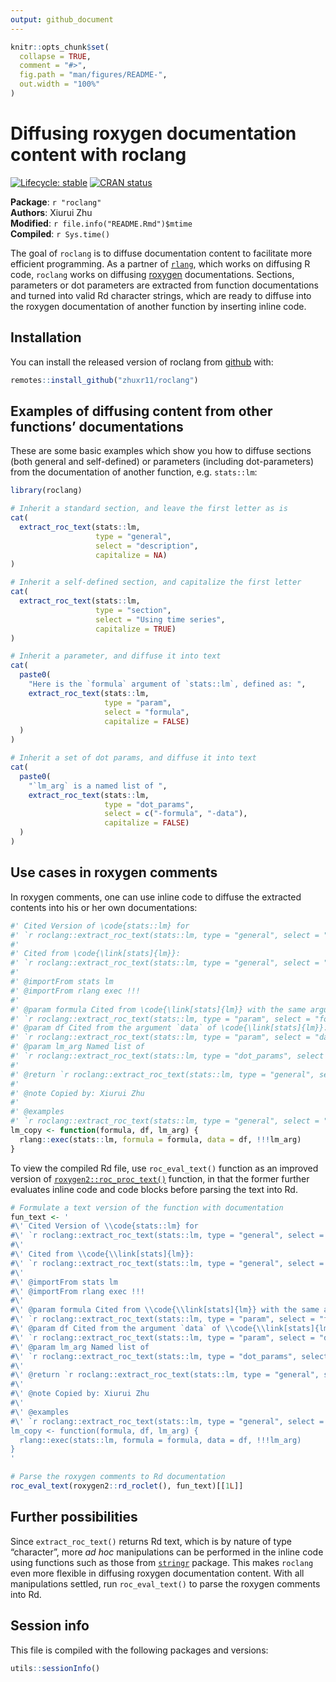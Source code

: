 ```yaml
---
output: github_document
---
```


<!-- README.md is generated from README.Rmd. Please edit that file -->

```r
knitr::opts_chunk$set(
  collapse = TRUE,
  comment = "#>",
  fig.path = "man/figures/README-",
  out.width = "100%"
)
```

# Diffusing roxygen documentation content with roclang

<!-- badges: start -->
[![Lifecycle: stable](https://lifecycle.r-lib.org/articles/figures/lifecycle-stable.svg)](https://lifecycle.r-lib.org/articles/stages.html)
[![CRAN status](https://www.r-pkg.org/badges/version/roclang)](https://CRAN.R-project.org/package=roclang)
<!-- badges: end -->

**Package**: `r "roclang"`<br />
**Authors**: Xiurui Zhu<br />
**Modified**: `r file.info("README.Rmd")$mtime`<br />
**Compiled**: `r Sys.time()`

The goal of `roclang` is to diffuse documentation content to facilitate more efficient programming. As a partner of [`rlang`](https://github.com/r-lib/rlang/), which works on diffusing R code, `roclang` works on diffusing [roxygen](https://github.com/r-lib/roxygen2/) documentations. Sections, parameters or dot parameters are extracted from function documentations and turned into valid Rd character strings, which are ready to diffuse into the roxygen documentation of another function by inserting inline code.

## Installation

You can install the released version of roclang from [github](https://github.com/) with:

``` r
remotes::install_github("zhuxr11/roclang")
```

## Examples of diffusing content from other functions' documentations

These are some basic examples which show you how to diffuse sections (both general and self-defined) or parameters (including dot-parameters) from the documentation of another function, e.g. `stats::lm`:

```r
library(roclang)

# Inherit a standard section, and leave the first letter as is
cat(
  extract_roc_text(stats::lm,
                   type = "general",
                   select = "description",
                   capitalize = NA)
)

# Inherit a self-defined section, and capitalize the first letter
cat(
  extract_roc_text(stats::lm,
                   type = "section",
                   select = "Using time series",
                   capitalize = TRUE)
)

# Inherit a parameter, and diffuse it into text
cat(
  paste0(
    "Here is the `formula` argument of `stats::lm`, defined as: ",
    extract_roc_text(stats::lm,
                     type = "param",
                     select = "formula",
                     capitalize = FALSE)
  )
)

# Inherit a set of dot params, and diffuse it into text
cat(
  paste0(
    "`lm_arg` is a named list of ",
    extract_roc_text(stats::lm,
                     type = "dot_params",
                     select = c("-formula", "-data"),
                     capitalize = FALSE)
  )
)
```

## Use cases in roxygen comments

In roxygen comments, one can use inline code to diffuse the extracted contents into his or her own documentations:

```r
#' Cited Version of \code{stats::lm} for
#' `r roclang::extract_roc_text(stats::lm, type = "general", select = "title", capitalize = TRUE)`
#'
#' Cited from \code{\link[stats]{lm}}:
#' `r roclang::extract_roc_text(stats::lm, type = "general", select = "description", capitalize = FALSE)`
#'
#' @importFrom stats lm
#' @importFrom rlang exec !!!
#'
#' @param formula Cited from \code{\link[stats]{lm}} with the same argument ame:
#' `r roclang::extract_roc_text(stats::lm, type = "param", select = "formula", capitalize = NA)`
#' @param df Cited from the argument `data` of \code{\link[stats]{lm}}:
#' `r roclang::extract_roc_text(stats::lm, type = "param", select = "data", capitalize = NA)`
#' @param lm_arg Named list of
#' `r roclang::extract_roc_text(stats::lm, type = "dot_params", select = c("-formula", "-data"), capitalize = FALSE)`
#'
#' @return `r roclang::extract_roc_text(stats::lm, type = "general", select = "return", capitalize = TRUE)`
#'
#' @note Copied by: Xiurui Zhu
#'
#' @examples
#' `r roclang::extract_roc_text(stats::lm, type = "general", select = "examples", capitalize = NA)`
lm_copy <- function(formula, df, lm_arg) {
  rlang::exec(stats::lm, formula = formula, data = df, !!!lm_arg)
}
```

To view the compiled Rd file, use `roc_eval_text()` function as an improved version of [`roxygen2::roc_proc_text()`](https://roxygen2.r-lib.org/reference/roc_proc_text.html) function, in that the former further evaluates inline code and code blocks before parsing the text into Rd.

```r
# Formulate a text version of the function with documentation
fun_text <- '
#\' Cited Version of \\code{stats::lm} for
#\' `r roclang::extract_roc_text(stats::lm, type = "general", select = "title", capitalize = TRUE)`
#\'
#\' Cited from \\code{\\link[stats]{lm}}:
#\' `r roclang::extract_roc_text(stats::lm, type = "general", select = "description", capitalize = TRUE)`
#\'
#\' @importFrom stats lm
#\' @importFrom rlang exec !!!
#\'
#\' @param formula Cited from \\code{\\link[stats]{lm}} with the same argument name:
#\' `r roclang::extract_roc_text(stats::lm, type = "param", select = "formula", capitalize = NA)`
#\' @param df Cited from the argument `data` of \\code{\\link[stats]{lm}}:
#\' `r roclang::extract_roc_text(stats::lm, type = "param", select = "data", capitalize = NA)`
#\' @param lm_arg Named list of
#\' `r roclang::extract_roc_text(stats::lm, type = "dot_params", select = c("-formula", "-data"), capitalize = FALSE)`
#\'
#\' @return `r roclang::extract_roc_text(stats::lm, type = "general", select = "return", capitalize = TRUE)`
#\'
#\' @note Copied by: Xiurui Zhu
#\'
#\' @examples
#\' `r roclang::extract_roc_text(stats::lm, type = "general", select = "examples", capitalize = NA)`
lm_copy <- function(formula, df, lm_arg) {
  rlang::exec(stats::lm, formula = formula, data = df, !!!lm_arg)
}
'

# Parse the roxygen comments to Rd documentation
roc_eval_text(roxygen2::rd_roclet(), fun_text)[[1L]]
```

## Further possibilities

Since `extract_roc_text()` returns Rd text, which is by nature of type "character", more *ad hoc* manipulations can be performed in the inline code using functions such as those from [`stringr`](https://github.com/tidyverse/stringr) package. This makes `roclang` even more flexible in diffusing roxygen documentation content. With all manipulations settled, run `roc_eval_text()` to parse the roxygen comments into Rd.

## Session info

This file is compiled with the following packages and versions:

```r
utils::sessionInfo()
```
